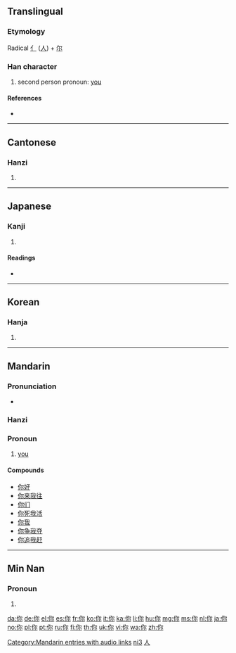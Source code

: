 {{also|妳|您|祢}}
==Translingual==
{{stroke order|type=animate}}

===Etymology===
Radical [[亻]] ([[人]]) + [[尔]]

===Han character===
{{Han char|rn=9|rad=人|as=05|sn=7|four=2729<sub>2</sub>|canj=人弓火 (ONF)}}

# second person pronoun: [[you]]

====References====
* {{Han ref|kx=0100.021|dkj=00471|dj=0205.040|hdz=10137.050|uh=4F60|ud=20320|bh=A741|bd=42817}}

----

==Cantonese==

===Hanzi===
{{yue-hanzi|jyut=nei5|y=[[néih]] ([[nei5]])}}

# {{defn|Cantonese|sort=人05}}

----

==Japanese==

===Kanji===
{{ja-kanji|grade=|rs=人05}}

# {{defn|Japanese}}

====Readings====
* {{ja-readings|on=[[じ]] (ji), [[に]] (ni)|kun=[[なんじ]] (nanji)}}

----

==Korean==

===Hanja===
{{ko-hanja|hangeul=니|rv=ni|mr=ni}}

# {{defn|Korean|sort=人05}}

----

==Mandarin==

===Pronunciation===
* {{audio|zh-nǐ.ogg|audio}}

===Hanzi===
{{cmn-hanzi|pin=[[nǐ]] ([[ni3]])|wg=[[ni3|ni<sup>3</sup>]]}}

===Pronoun===
{{cmn-pronoun|ts|pin=nǐ|pint=ni3|rs=人05}}
# [[you]]

====Compounds====
* [[你好]]
* [[你来我往]]
* [[你们]]
* [[你死我活]]
* [[你我]]
* [[你争我夺]]
* [[你追我赶]]

[[Category:Mandarin entries with audio links]]
[[Category:zh-cn:Beginning Mandarin|ni3]]
[[Category:zh-tw:Beginning Mandarin|人]]

----

==Min Nan==

===Pronoun===
{{nan-pronoun|ts|poj=lí}}
# {{defn|Min Nan}}

[[da:你]]
[[de:你]]
[[el:你]]
[[es:你]]
[[fr:你]]
[[ko:你]]
[[it:你]]
[[ka:你]]
[[li:你]]
[[hu:你]]
[[mg:你]]
[[ms:你]]
[[nl:你]]
[[ja:你]]
[[no:你]]
[[pl:你]]
[[pt:你]]
[[ru:你]]
[[fi:你]]
[[th:你]]
[[uk:你]]
[[vi:你]]
[[wa:你]]
[[zh:你]]